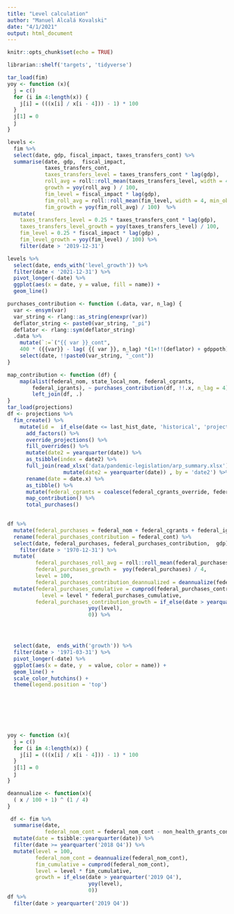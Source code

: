 ```yaml
---
title: "Level calculation"
author: "Manuel Alcalá Kovalski"
date: "4/1/2021"
output: html_document
---
```


```r
knitr::opts_chunk$set(echo = TRUE)
```

```r
librarian::shelf('targets', 'tidyverse')
```

```r
tar_load(fim) 
yoy <- function (x){
  j = c()
  for (i in 4:length(x)) {
    j[i] = (((x[i] / x[i - 4])) - 1) * 100
  }
  j[1] = 0
  j
}

levels <-
  fim %>% 
  select(date, gdp, fiscal_impact, taxes_transfers_cont) %>% 
  summarise(date, gdp,  fiscal_impact,
            taxes_transfers_cont,
            taxes_transfers_level = taxes_transfers_cont * lag(gdp),
            roll_avg = roll::roll_mean(taxes_transfers_level, width = 4, min_obs = 1, online = TRUE),
            growth = yoy(roll_avg ) / 100,
            fim_level = fiscal_impact * lag(gdp),
            fim_roll_avg = roll::roll_mean(fim_level, width = 4, min_obs = 1, online = TRUE),
            fim_growth = yoy(fim_roll_avg) / 100)  %>% 
  mutate(
    taxes_transfers_level = 0.25 * taxes_transfers_cont * lag(gdp),
    taxes_transfers_level_growth = yoy(taxes_transfers_level) / 100,
    fim_level = 0.25 * fiscal_impact * lag(gdp) ,
    fim_level_growth = yoy(fim_level) / 100) %>% 
    filter(date > '2019-12-31') 
```

```r
levels %>% 
  select(date, ends_with('level_growth')) %>% 
  filter(date < '2021-12-31') %>% 
  pivot_longer(-date) %>% 
  ggplot(aes(x = date, y = value, fill = name)) +
  geom_line()
```
```r
purchases_contribution <- function (.data, var, n_lag) {
  var <- ensym(var)
  var_string <- rlang::as_string(enexpr(var))
  deflator_string <- paste0(var_string, "_pi")
  deflator <- rlang::sym(deflator_string)
  .data %>%
    mutate(`:=`("{{ var }}_cont", 
    400 * ({{var}} - lag( {{ var }}, n_lag) *(1+!!(deflator) + gdppoth)) / dplyr::lag(gdp, n_lag))) %>% 
    select(date, !!paste0(var_string, "_cont"))
}

map_contribution <- function (df) {
    map(alist(federal_nom, state_local_nom, federal_cgrants, 
        federal_igrants), ~ purchases_contribution(df, !!.x, n_lag = 4)) %>% reduce(left_join) %>% 
        left_join(df, .)
}
tar_load(projections)
df <- projections %>% 
  fim_create() %>% 
    mutate(id =  if_else(date <= last_hist_date, 'historical', 'projection')) %>%
      add_factors() %>%
      override_projections() %>%
      fill_overrides() %>% 
      mutate(date2 = yearquarter(date)) %>% 
      as_tsibble(index = date2) %>% 
      full_join(read_xlsx('data/pandemic-legislation/arp_summary.xlsx') %>% 
                  mutate(date2 = yearquarter(date)) , by = 'date2') %>% 
      rename(date = date.x) %>% 
      as_tibble() %>% 
      mutate(federal_cgrants = coalesce(federal_cgrants_override, federal_cgrants)) %>%
      map_contribution() %>%
      total_purchases()
  

df %>% 
  mutate(federal_purchases = federal_nom + federal_cgrants + federal_igrants) %>% 
  rename(federal_purchases_contribution = federal_cont) %>% 
  select(date, federal_purchases, federal_purchases_contribution,  gdp) %>% 
    filter(date > '1970-12-31') %>% 
  mutate(
         federal_purchases_roll_avg = roll::roll_mean(federal_purchases, width = 4, min_obs = 1, online = TRUE),
         federal_purchases_growth =  yoy(federal_purchases) / 4,
         level = 100,
         federal_purchases_contribution_deannualized = deannualize(federal_purchases_contribution)) %>% 
  mutate(federal_purchases_cumulative = cumprod(federal_purchases_contribution_deannualized),
           level = level * federal_purchases_cumulative,
         federal_purchases_contribution_growth = if_else(date > yearquarter('1971 Q4'),
                          yoy(level),
                          0)) %>% 




  select(date,  ends_with('growth')) %>% 
  filter(date > '1971-03-31') %>% 
  pivot_longer(-date) %>% 
  ggplot(aes(x = date, y  = value, color = name)) +
  geom_line() +
  scale_color_hutchins() +
  theme(legend.position = 'top')
        
  



  
```
```r
yoy <- function (x){
  j = c()
  for (i in 4:length(x)) {
    j[i] = (((x[i] / x[i - 4])) - 1) * 100
  }
  j[1] = 0
  j
}

deannualize <- function(x){
  ( x / 100 + 1) ^ (1 / 4)
}

 df <- fim %>% 
  summarise(date, 
            federal_nom_cont = federal_nom_cont - non_health_grants_cont) %>% 
  mutate(date = tsibble::yearquarter(date)) %>% 
  filter(date >= yearquarter('2018 Q4')) %>% 
  mutate(level = 100,
         federal_nom_cont = deannualize(federal_nom_cont),
         fim_cumulative = cumprod(federal_nom_cont),
         level = level * fim_cumulative,
         growth = if_else(date > yearquarter('2019 Q4'),
                          yoy(level),
                          0)) 
df %>% 
  filter(date > yearquarter('2019 Q4'))
```

